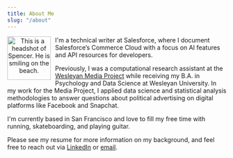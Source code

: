 ```yaml
---
title: About Me
slug: "/about"
---
```

<p align="center"> 
  <img src="headshot.png"
       alt="This is a headshot of Spencer. He is smiling on the beach."
        style="float: left; margin-right: 10px;"
       width="100px"/>
</p>

I'm a technical writer at Salesforce, where I document Salesforce’s Commerce Cloud with a focus on AI features and API resources for developers. 

Previously, I was a computational research assistant at the [Wesleyan Media Project](https://mediaproject.wesleyan.edu/) while receiving my B.A. in Psychology and Data Science at Wesleyan University. In my work for the Media Project, I applied data science and statistical analysis methodologies to answer questions about political advertising on digital platforms like Facebook and Snapchat.

I'm currently based in San Francisco and love to fill my free time with running, skateboarding, and playing guitar. 

Please see my resume for more information on my background, and feel free to reach out via [LinkedIn](https://www.linkedin.com/in/spencer-russell-dean/) or [email](mailto:sdean136@gmail.com).
